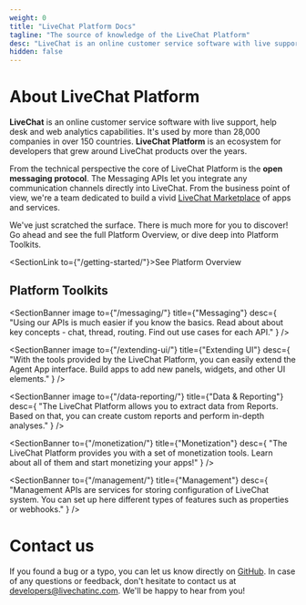 ```yaml
---
weight: 0
title: "LiveChat Platform Docs"
tagline: "The source of knowledge of the LiveChat Platform"
desc: "LiveChat is an online customer service software with live support, help desk, and web analytics capabilities. Browse the LiveChat Platform documentation to find out more."
hidden: false
---
```


# About LiveChat Platform

**LiveChat** is an online customer service software with live support, help desk and web analytics capabilities. It's used by more than 28,000 companies in over 150 countries. **LiveChat Platform** is an ecosystem for developers that grew around LiveChat products over the years.

From the technical perspective the core of LiveChat Platform is the **open messaging protocol**. The Messaging APIs let you integrate any communication channels directly into LiveChat. From the business point of view, we're a team dedicated to build a vivid [LiveChat Marketplace](https://www.livechatinc.com/marketplace/) of apps and services.

We've just scratched the surface. There is much more for you to discover! Go ahead and see the full Platform Overview, or dive deep into Platform Toolkits.

<SectionLink to={"/getting-started/"}>See Platform Overview</SectionLink>

## Platform Toolkits

<SectionBanner
  image
  to={"/messaging/"}
  title={"Messaging"}
  desc={
    "Using our APIs is much easier if you know the basics. Read about about key concepts - chat, thread, routing. Find out use cases for each API."
  }
/>

<SectionBanner
  image
  to={"/extending-ui/"}
  title={"Extending UI"}
  desc={
    "With the tools provided by the LiveChat Platform, you can easily extend the Agent App interface. Build apps to add new panels, widgets, and other UI elements."
  }
/>

<SectionBanner
  image
  to={"/data-reporting/"}
  title={"Data & Reporting"}
  desc={
    "The LiveChat Platform allows you to extract data from Reports. Based on that, you can create custom reports and perform in-depth analyses."
  }
/>

<SectionBanner
  to={"/monetization/"}
  title={"Monetization"}
  desc={
    "The LiveChat Platform provides you with a set of monetization tools. Learn about all of them and start monetizing your apps!"
  }
/>

<SectionBanner
  to={"/management/"}
  title={"Management"}
  desc={
    "Management APIs are services for storing configuration of LiveChat system. You can set up here different types of features such as properties or webhooks."
  }
/>

# Contact us

If you found a bug or a typo, you can let us know directly on [GitHub](https://github.com/livechat/livechat-public-docs). In case of any questions or feedback, don't hesitate to contact us at [developers@livechatinc.com](mailto:developers@livechatinc.com). We'll be happy to hear from you!
